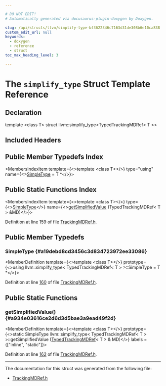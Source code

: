 ```yaml
---

# DO NOT EDIT!
# Automatically generated via docusaurus-plugin-doxygen by Doxygen.

slug: /api/structs/llvm/simplify-type-bf3622346c7163d31de308b6e10ca838
custom_edit_url: null
keywords:
  - doxygen
  - reference
  - struct
toc_max_heading_level: 3

---
```





# The `simplify_type` Struct Template Reference

<DoxygenPage pluginConfig={pluginConfig}>



## Declaration

<CodeBlock>template &lt;class T&gt;
struct llvm::simplify_type&lt;TypedTrackingMDRef&lt; T &gt;&gt;</CodeBlock>

## Included Headers

<IncludesList>
<IncludesListItem
  filePath="llvm/IR/TrackingMDRef.h"
  permalink="/docs/api/files/include/include/llvm/include/llvm/ir/trackingmdref-h"
  isLocal="true" />
</IncludesList>

## Public Member Typedefs Index

<MembersIndex>

<MembersIndexItem
  template={<>template &lt;class T&gt;</>}
  type="using"
  name={<><a href="#a19debd8cd3456c3d834723972ee33086">SimpleType</a> = T &#42;</>}>
</MembersIndexItem>

</MembersIndex>

## Public Static Functions Index

<MembersIndex>

<MembersIndexItem
  template={<>template &lt;class T&gt;</>}
  type={<><a href="#a19debd8cd3456c3d834723972ee33086">SimpleType</a></>}
  name={<><a href="#a934e03616ce2d6d3d5bae3a9ead49f2d">getSimplifiedValue</a> (TypedTrackingMDRef&lt; T &gt; &amp;MD)</>}>
</MembersIndexItem>

</MembersIndex>


Definition at line 159 of file <a href="/docs/api/files/include/include/llvm/include/llvm/ir/trackingmdref-h">TrackingMDRef.h</a>.

<SectionDefinition>

## Public Member Typedefs

### SimpleType {#a19debd8cd3456c3d834723972ee33086}

<MemberDefinition
  template={<>template &lt;class T&gt;</>}
  prototype={<>using llvm::simplify&#95;type&lt; TypedTrackingMDRef&lt; T &gt; &gt;::SimpleType =  T &#42;</>}>

Definition at line <a href="/docs/api/files/include/include/llvm/include/llvm/ir/trackingmdref-h/#l00160">160</a> of file <a href="/docs/api/files/include/include/llvm/include/llvm/ir/trackingmdref-h">TrackingMDRef.h</a>.
</MemberDefinition>

</SectionDefinition>

<SectionDefinition>

## Public Static Functions

### getSimplifiedValue() {#a934e03616ce2d6d3d5bae3a9ead49f2d}

<MemberDefinition
  template={<>template &lt;class T&gt;</>}
  prototype={<>static SimpleType llvm::simplify&#95;type&lt; TypedTrackingMDRef&lt; T &gt; &gt;::getSimplifiedValue (<a href="/docs/api/classes/llvm/typedtrackingmdref">TypedTrackingMDRef</a>&lt; T &gt; &amp; MD)</>}
  labels = {["inline", "static"]}>

Definition at line <a href="/docs/api/files/include/include/llvm/include/llvm/ir/trackingmdref-h/#l00162">162</a> of file <a href="/docs/api/files/include/include/llvm/include/llvm/ir/trackingmdref-h">TrackingMDRef.h</a>.
</MemberDefinition>

</SectionDefinition>

<hr/>

The documentation for this struct was generated from the following file:

<ul>
<li><a href="/docs/api/files/include/include/llvm/include/llvm/ir/trackingmdref-h">TrackingMDRef.h</a></li>
</ul>

</DoxygenPage>
